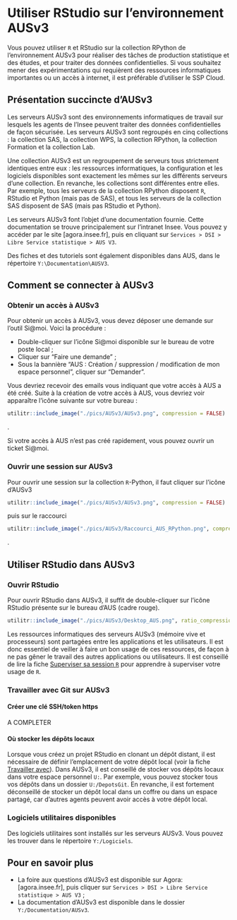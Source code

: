 # Utiliser RStudio sur l'environnement AUSv3 {#AUSv3}

::: recommandation
Vous pouvez utiliser `R` et RStudio sur la collection RPython de l'environnement AUSv3 pour réaliser des tâches de production statistique et des études, et pour traiter des données confidentielles. Si vous souhaitez mener des expérimentations qui requièrent des ressources informatiques importantes ou un accès à internet, il est préférable d'utiliser le SSP Cloud.
:::

## Présentation succincte d'AUSv3

Les serveurs AUSv3 sont des environnements informatiques de travail sur lesquels les agents de l'Insee peuvent traiter des données confidentielles de façon sécurisée. Les serveurs AUSv3 sont regroupés en cinq collections : la collection SAS, la collection WPS, la collection RPython, la collection Formation et la collection Lab. 

Une collection AUSv3 est un regroupement de serveurs tous strictement identiques entre eux : les ressources informatiques, la configuration et les logiciels disponibles sont exactement les mêmes sur les différents serveurs d'une collection. En revanche, les collections sont différentes entre elles.  Par exemple, tous les serveurs de la collection RPython disposent `R`, RStudio et Python (mais pas de SAS), et tous les serveurs de la collection SAS disposent de SAS (mais pas RStudio et Python).

::: specificite

Les serveurs AUSv3 font l'objet d'une documentation fournie. Cette documentation se trouve principalement sur l'intranet Insee. Vous pouvez y accéder par le site [agora.insee.fr], puis en cliquant sur `Services > DSI > Libre Service statistique > AUS V3`.

Des fiches et des tutoriels sont également disponibles dans AUS, dans le répertoire `Y:\Documentation\AUSV3`.
:::


## Comment se connecter à AUSv3

### Obtenir un accès à AUSv3

Pour obtenir un accès à AUSv3, vous devez déposer une demande sur l'outil Si@moi. Voici la procédure : 

- Double-cliquer sur l'icône Si@moi disponible sur le bureau de votre poste local ;
- Cliquer sur "Faire une demande" ;
- Sous la bannière "AUS : Création / suppression / modification de mon espace personnel", cliquer sur "Demander".

Vous devriez recevoir des emails vous indiquant que votre accès à AUS a été créé. Suite à la création de votre accès à AUS, vous devriez voir apparaître l'icône suivante sur votre bureau : 
```r
utilitr::include_image("./pics/AUSv3/AUSv3.png", compression = FALSE)
```
.


::: conseil
Si votre accès à AUS n'est pas créé rapidement, vous pouvez ouvrir un ticket Si@moi.
:::


### Ouvrir une session sur AUSv3

Pour ouvrir une session sur la collection `R`-Python, il faut cliquer sur l'icône d'AUSv3
```r
utilitr::include_image("./pics/AUSv3/AUSv3.png", compression = FALSE)
```
puis sur le raccourci 
```r
utilitr::include_image("./pics/AUSv3/Raccourci_AUS_RPython.png", compression = FALSE)
```
.

## Utiliser RStudio dans AUSv3

### Ouvrir RStudio

Pour ouvrir RStudio dans AUSv3, il suffit de double-cliquer sur l'icône RStudio présente sur le bureau d'AUS (cadre rouge).

```r
utilitr::include_image("./pics/AUSv3/Desktop_AUS.png", ratio_compression = 1)
```

::: conseil
Les ressources informatiques des serveurs AUSv3 (mémoire vive et processeurs) sont
partagées entre les applications et les utilisateurs. Il est donc essentiel de
veiller à faire un bon usage de ces ressources, de façon à ne pas gêner
le travail des autres applications ou utilisateurs. Il est conseillé de lire la fiche [Superviser sa session `R`](#superviser-ressources) pour apprendre à superviser votre usage de `R`.

:::

### Travailler avec Git sur AUSv3

#### Créer une clé SSH/token https

A COMPLETER

#### Où stocker les dépôts locaux

Lorsque vous créez un projet RStudio en clonant un dépôt distant, il est nécessaire de définir l'emplacement de votre dépôt local (voir la fiche [Travailler avec ](#git)). Dans AUSv3, il est conseillé de stocker vos dépôts locaux dans votre espace personnel `U:`. Par exemple, vous pouvez stocker tous vos dépôts dans un dossier `U:/DepotsGit`. En revanche, il est fortement déconseillé de stocker un dépôt local dans un coffre ou dans un espace partagé, car d'autres agents peuvent avoir accès à votre dépôt local.

### Logiciels utilitaires disponibles

Des logiciels utilitaires sont installés sur les serveurs AUSv3. Vous pouvez les trouver dans le répertoire `Y:/Logiciels`.

## Pour en savoir plus

- La foire aux questions d'AUSv3 est disponible sur Agora: [agora.insee.fr], puis cliquer sur `Services > DSI > Libre Service statistique > AUS V3` ;
- La documentation d'AUSv3 est disponible dans le dossier `Y:/Documentation/AUSv3`.
